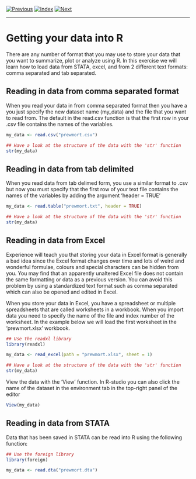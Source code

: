 [![Previous](../../img/previous.png)](lesson1_3.html)
[![Index](../../img/home.png)](../../index.html)
[![Next](../../img/next.png)](lesson3_1.html)

---

# Getting your data into R

There are any number of format that you may use to store your data
that you want to summarize, plot or analyze using R. In this exercise
we will learn how to load data from STATA, excel, and from 2 different
text formats: comma separated and tab separated.

## Reading in data from comma separated format

When you read your data in from comma separated format then you have a
you just specify the new dataset name (my_data) and the file that you
want to read from. The default in the read.csv function is that the
first row in your .csv file contains the names of the variables.

```r

my_data <- read.csv("prewmort.csv")

## Have a look at the structure of the data with the 'str' function
str(my_data)

```

## Reading in data from tab delimited

When you read data from tab delimed form, you use a similar format to
.csv but now you must specify that the first row of your text file
contains the names of the variables by adding the argument 'header = TRUE'

```r

my_data <- read.table("prewmort.txt", header = TRUE)

## Have a look at the structure of the data with the 'str' function
str(my_data)

```


## Reading in data from Excel

Experience will teach you that storing your data in Excel format is
generally a bad idea since the Excel format changes over time and lots
of weird and wonderful formulae, colours and special characters can be
hidden from you. You may find that an apparently unaltered Excel file
does not contain the same formatting or data as a previous
version. You can avoid this problem by using a standardized text
format such as comma separated which can also be opened and edited in
Excel.

When you store your data in Excel, you have a spreadsheet or multiple
spreadsheets that are called worksheets in a workbook. When you import
data you need to specify the name of the file and index number of the
worksheet. In the example below we will load the first worksheet in
the 'prewmort.xlsx' workbook.

```r

## Use the readxl library
library(readxl)

my_data <- read_excel(path = "prewmort.xlsx", sheet = 1)

## Have a look at the structure of the data with the 'str' function
str(my_data)


```


View the data with the 'View' function. In R-studio you can also click
the name of the dataset in the environment tab in the top-right panel
of the editor


```r

View(my_data)
```

## Reading in data from STATA

Data that has been saved in STATA can be read into R using the
following function:

```r

## Use the foreign library
library(foreign)

my_data <- read.dta("prewmort.dta")

```

